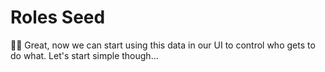 # Roles Seed

👨‍💼 Great, now we can start using this data in our UI to control who gets to do
what. Let's start simple though...
